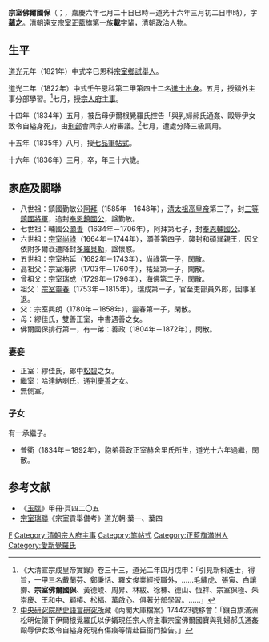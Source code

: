 {{Hatnote|这是[[满族人名|满族人名]]，只称名而不与姓氏连用，其姓氏为[[爱新觉罗氏|爱新觉罗]]。}}
'''宗室佛爾國保'''（{{lang-mnc|ᡠᡴᠰᡠᠨ<br /> ᡶᡝᡵᡥᡠᠸᡝᠪᠣᠣ|v=Uksun  Furguweboo|a=Uksun Furguwebou}}；{{fact}}{{bd|1801年|8月28日|1836年|4月17日|catIdx=Z宗}}，嘉慶六年七月二十日巳時－道光十六年三月初二日申時），字'''蘊之'''。[[清朝|清朝]]遠支[[宗室|宗室]]正藍旗第一族'''載'''字輩，清朝政治人物。

==生平==
[[道光|道光]]元年（1821年）中式辛巳恩科[[宗室鄉試|宗室鄉試]][[舉人|舉人]]。

道光二年（1822年）中式壬午恩科第二甲第四十二名[[進士出身|進士出身]]。五月，授額外主事分部學習。<ref>《大清宣宗成皇帝實錄》卷三十三，道光二年四月戊申：「引見新科進士，得旨，一甲三名戴蘭芬、鄭秉恬、羅文俊業經授職外，……毛繡虎、張寅、白讓卿、'''宗室佛爾國保'''、黃德峻、周昇、林紱、徐棟、德山、恆祥、宗室保極、朱崇慶、王和中、顧椿、松福、萬啟心、俱著分部學習。……」</ref>七月，授[[宗人府|宗人府]][[主事|主事]]。

十四年（1834年）五月，被岳母伊爾根覺羅氏控告「與乳婦郝氏通姦、毆辱伊女致令自縊身死」，由[[刑部|刑部]]會同宗人府審議。<ref>[[中央研究院歷史語言研究所|中央研究院歷史語言研究所]]藏《內閣大庫檔案》174423號移會：「鑲白旗滿洲松明佐領下伊爾根覺羅氏以伊婿現任宗人府主事宗室佛爾國寶與乳婦郝氏通姦毆辱伊女致令自縊身死現有傷痕等情赴臣衙門控告。」</ref>七月，遭處分降三級調用。

十五年（1835年）八月，授[[七品筆帖式|七品筆帖式]]。

十六年（1836年）三月，卒，年三十六歲。

==家庭及關聯==
*八世祖：鎮國勤敏公[[阿拜_(清朝)|阿拜]]（1585年－1648年），[[清太祖高皇帝|清太祖高皇帝]]第三子，封[[三等鎮國將軍|三等鎮國將軍]]，追封[[奉恩鎮國公|奉恩鎮國公]]，諡勤敏。
*七世祖：輔國公[[宗室灝善|灝善]]（1634年－1706年），阿拜第七子，封[[奉恩輔國公|奉恩輔國公]]。
*六世祖：[[宗室尚祿|宗室尚祿]]（1664年－1744年），灝善第四子，襲封和碩巽親王，因父依附多爾袞遭降封[[多羅貝勒|多羅貝勒]]，諡懷愍。
*五世祖：宗室祐延（1682年－1743年），尚祿第一子，閑散。
*高祖父：宗室海佛（1703年－1760年），祐延第一子，閑散。
*曾祖父：宗室瑞成（1729年－1796年），海佛第二子，閑散。
*祖父：[[宗室靈春|宗室靈春]]（1753年－1815年），瑞成第一子，官至吏部員外郎，因事革退。
*父：宗室興朗（1780年－1858年），靈春第一子，閑散。
*母：繆佳氏，雙善正室，中書遇善之女。
*佛爾國保排行第一，有一弟：善政（1804年－1872年），閑散。

===妻妾===
*正室：繆佳氏，郎中[[松碧|松碧]]之女。
*繼室：哈達納喇氏，通判[[慶善|慶善]]之女。
*無側室。

===子女===
有一承繼子。
*普衢（1834年－1892年），胞弟善政正室赫舍里氏所生，道光十六年過繼，閑散。

==参考文献==
{{reflist}}
*《[[玉牒|玉牒]]》甲冊·頁四二〇五
*[[宗室瑞聯|宗室瑞聯]]《宗室貢舉備考》道光朝·葉一、葉四

{{道光二年壬午恩科殿試金榜}}
{{DEFAULTSORT:Z宗}}
[[Category:清朝宗室|F]]
[[Category:清朝宗人府主事|Category:清朝宗人府主事]]
[[Category:笔帖式|Category:笔帖式]]
[[Category:正藍旗滿洲人|Category:正藍旗滿洲人]]
[[Category:愛新覺羅氏|Category:愛新覺羅氏]]